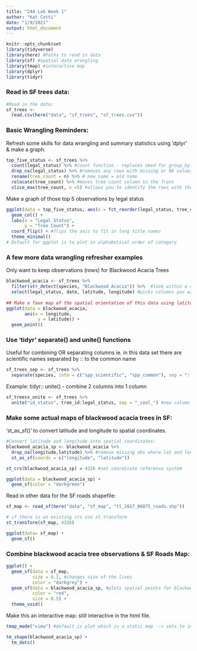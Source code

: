 ```yaml
---
title: "244 Lab Week 1"
author: "Kat Cotti"
date: "1/9/2021"
output: html_document
---
```


```r
knitr::opts_chunk$set
library(tidyverse)
library(here) #Paths to read in data 
library(sf) #spatial data wrangling 
library(tmap) #interactive map 
library(dplyr)
library(tidyr)
```

### Read in SF trees data: 

```r
#Read in the data:
sf_trees <-
  read.csv(here("data", "sf_trees", "sf_trees.csv"))
```

### Basic Wrangling Reminders:

Refresh some skills for data wrangling and summary statistics using 'dplyr' & make a graph.

```r
top_five_status <- sf_trees %>%  
  count(legal_status) %>% #count function - replaces need for group_by by recognizing groups in the data, counts values (replaces summarize n), and puts in a table - count by legal status 
  drop_na(legal_status) %>% #removes any rows with missing or NA values for variable you specify - think about missing values before you remove them (206 final lecture)
  rename(tree_count = n) %>% # new name = old name  
  relocate(tree_count) %>% #moves tree count column to the front 
  slice_max(tree_count, n =5) #allows you to identify the rows with the highest value of the variable you specify and keep the top # of what you specify
```

Make a graph of those top 5 observations by legal status 

```r
ggplot(data = top_five_status, aes(x = fct_reorder(legal_status, tree_count), y = tree_count)) +
  geom_col() +
  labs(x = "Legal Status",
       y = "Tree Count") +
  coord_flip() + #flips the axis to fit in long title names 
  theme_minimal() 
# Default for ggplot is to plot in alphabetical order of category 
```

### A few more data wrangling refresher examples

Only want to keep observations (rows) for Blackwood Acacia Trees 

```r
blackwood_acacia <- sf_trees %>% 
  filter(str_detect(species, "Blackwood Acacia")) %>%  #look within a dataset and filter to obnly keep rows where within variable given the string is detected 
  select(legal_status, date, latitude, longitude) #picks columns you want to keep or exclude
 
## Make a faux map of the spatial orientation of this data using latitude and longitude:
ggplot(data = blackwood_acacia,
       aes(x = longitude,
            y = latitude)) +
  geom_point()
```

### Use 'tidyr' separate() and unite() functions 

Useful for combining OR separating columns ie. in this data set there are scientific names separated by :: to the common name 

```r
sf_trees_sep <- sf_trees %>% 
  separate(species, into = c("spp_scientific", "spp_common"), sep = "::") #separates the species column into scientific name and common name separated at :: 
```

Example: tidyr:: unite() - combine 2 columns into 1 column 
```r
sf_treess_unite <- sf_trees %>% 
  unite("id_status", tree_id:legal_status, sep = "_cool_") #new column name, colon indicates from this column to the next, what is going to be the separator 
```

### Make some actual maps of blackwood acacia trees in SF:

'st_as_sf()' to convert latitude and longitude to spatial coordinates. 

```r
#Convert latitude and longitude into spatial coordinates:
blackwood_acacia_sp <- blackwood_acacia %>% 
  drop_na(longitude,latitude) %>% #remove missing obs where lat and long are missing 
  st_as_sf(coords = c("longitude", "latitude"))

st_crs(blackwood_acacia_sp) = 4326 #set coordinate reference system 

ggplot(data = blackwood_acacia_sp) +
  geom_sf(color = "darkgreen")
```

Read in other data for the SF roads shapefile: 
```r
sf_map <- read_sf(here("data", "sf_map", "tl_2017_06075_roads.shp"))

# if there is an existing crs use st transform
st_transform(sf_map, 4326)

ggplot(data= sf_map) +
  geom_sf()
```

### Combine blackwood acacia tree observations & SF Roads Map:

```r
ggplot() +
  geom_sf(data = sf_map,
          size = 0.1, #changes size of the lines
          color = "darkgrey") + 
  geom_sf(data = blackwood_acacia_sp, #plots spatial points for blackwood acacia trees on top of the road map 
          color = "red",
          size = 0.5) +
  theme_void()
```

Make this an interactive map: still interactive in the html file. 

```r
tmap_mode("view") #default is plot which is a static map --> sets to interactive viewing

tm_shape(blackwood_acacia_sp) +
  tm_dots()
```

